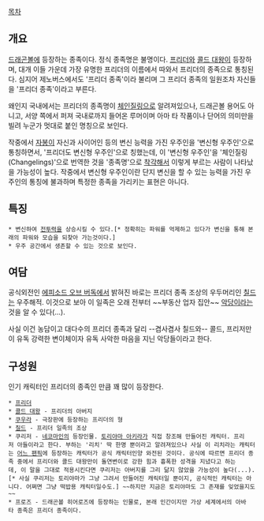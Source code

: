 [[목차]]
== 개요 ==
[[드래곤볼]]에 등장하는 종족이다. 정식 종족명은 불명이다. [[프리더]]와 [[콜드 대왕]]이 등장하며, 대개 이들 가운데 가장 유명한 프리더의 이름에서 따와서 프리더의 종족으로 통칭된다. 심지어 제노버스에서도 '프리더 종족'이라 불리며 그 프리더 종족의 일원조차 자신들을 '프리더 종족'이라고 부른다.

왜인지 국내에서는 프리더의 종족명이 [[체인질링]]으로 알려져있으나, 드래곤볼 용어도 아니고, 서양 쪽에서 퍼져 국내로까지 들어온 루머이며 아마 타 작품이나 단어의 의미만을 빌려 누군가 멋대로 붙인 명칭으로 보인다.

작중에서 [[자봉]]이 자신과 사이어인 등의 변신 능력을 가진 우주인을 '변신형 우주인'으로 통칭하면서, '프리더도 변신형 우주인'으로 칭했는데, 이 '변신형 우주인'을 '체인질링(Changelings)'으로 번역한 것을 '종족명'으로 [[착각]]해서 이렇게 부르는 사람이 나타났을 가능성이 높다. 작중에서 변신형 우주인이란 단지 변신을 할 수 있는 능력을 가진 우주인의 통칭에 불과하며 특정한 종족을 가리키는 표현은 아니다.

== 특징 ==
 * 변신하여 [[전투력]]을 상승시킬 수 있다.[* 정확히는 파워를 억제하고 있다가 변신을 통해 본래의 파워와 모습을 되찾아 가는것이다.]
 * 우주 공간에서 생존할 수 있는 것으로 보인다.

== 여담 ==
공식외전인 [[에피소드 오브 버독]]에서 밝혀진 바로는 프리더 종족 조상의 우두머리인 [[칠드]]는 우주해적. 이것으로 보아 이 일족은 오래 전부터 ~~부동산 업자 집안~~ [[악당]]이라는 것을 알 수 있다(...).

사실 이건 농담이고 대다수의 프리더 종족과 달리 --겸사겸사 칠드와-- 콜드, 프리저만이 유독 강력한 변이체이자 유독 사악한 마음을 지닌 악당들이라고 한다.

== 구성원 ==
인기 캐릭터인 프리더의 종족인 만큼 꽤 많이 등장한다.
 * [[프리더]]
 * [[콜드 대왕]] - 프리더의 아버지
 * [[쿠우라]] - 극장판에 등장하는 프리더의 형
 * [[칠드]] - 프리더 일족의 조상
 * 쿠리저 - [[네코마인]]의 등장인물. [[토리야마 아키라]]가 직접 창조해 만들어진 캐릭터. 프리저 아들이라고 한다. 부하는 '리치' 딱 한명 뿐이라고 알려져있으나 사실 이 리치라는 캐릭터는 [http://m.blog.naver.com/catiff/220279455051 어느 팬픽]에 등장하는 캐릭터가 공식 캐릭터인양 와전된 것이다. 공식에 따르면 프리더 종족 중에서 프리더와 콜드 대왕만이 돌연변이로 강한 힘과 흉폭한 성격을 지녔다고 하는데, 이 말을 그대로 적용시킨다면 쿠리저는 아버지를 그리 닮지 않았을 가능성이 높다(...).[* 사실 쿠리저는 토리야마가 그냥 그려서 만들어진 캐릭터일 뿐이지, 공식적인 캐릭터는 아니다. 어쩌면 그냥 떡밥용 캐릭터일수도.] ~~하지만 지금은 토리야마도 그 존재를 잊었을지도~~
 * 프로즈 - 드래곤볼 히어로즈에 등장하는 인물로, 본래 인간이지만 가상 세계에서의 아바타 종족은 프리더 종족이다.

